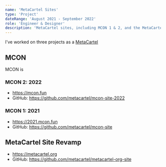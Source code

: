 ```yaml
---
name: 'MetaCartel Sites'
type: 'Project'
dateRange: 'August 2021 - September 2022'
role: 'Engineer & Designer'
description: 'MetaCartel sites, including MCON 1 & 2, and the MetaCartel site revamp.'
---
```


I've worked on three projects as a [MetaCartel](https://metacartel.org)

## MCON

MCON is

### MCON 2: 2022

- https://mcon.fun
- GitHub: https://github.com/metacartel/mcon-site-2022

### MCON 1: 2021

- https://2021.mcon.fun
- GitHub: https://github.com/metacartel/mcon-site

## MetaCartel Site Revamp

- https://metacartel.org
- GitHub: https://github.com/metacartel/metacartel-org-site
